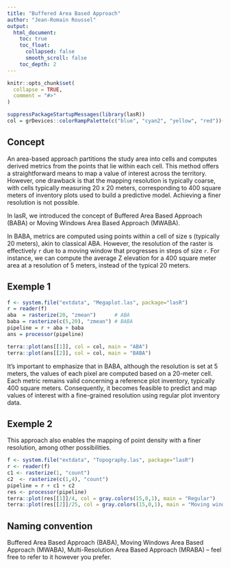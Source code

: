 ```yaml
---
title: "Buffered Area Based Approach"
author: "Jean-Romain Roussel"
output:
  html_document:
    toc: true
    toc_float:
      collapsed: false
      smooth_scroll: false
    toc_depth: 2
---
```



```r
knitr::opts_chunk$set(
  collapse = TRUE,
  comment = "#>"
)
```

```r
suppressPackageStartupMessages(library(lasR))
col = grDevices::colorRampPalette(c("blue", "cyan2", "yellow", "red"))(25)
```

## Concept

An area-based approach partitions the study area into cells and computes derived metrics from the points that lie within each cell. This method offers a straightforward means to map a value of interest across the territory. However, one drawback is that the mapping resolution is typically coarse, with cells typically measuring 20 x 20 meters, corresponding to 400 square meters of inventory plots used to build a predictive model. Achieving a finer resolution is not possible.

In lasR, we introduced the concept of Buffered Area Based Approach (BABA) or Moving Windows Area Based Approach (MWABA).

In BABA, metrics are computed using points within a cell of size s (typically 20 meters), akin to classical ABA. However, the resolution of the raster is effectively `r` due to a moving window that progresses in steps of size `r`. For instance, we can compute the average Z elevation for a 400 square meter area at a resolution of 5 meters, instead of the typical 20 meters.

## Exemple 1

```r
f <- system.file("extdata", "Megaplot.las", package="lasR")
r = reader(f) 
aba  = rasterize(20, "zmean")      # ABA
baba = rasterize(c(5,20), "zmean") # BABA
pipeline = r + aba + baba
ans = processor(pipeline)

terra::plot(ans[[1]], col = col, main = "ABA")
terra::plot(ans[[2]], col = col, main = "BABA")
```

It's important to emphasize that in BABA, although the resolution is set at 5 meters, the values of each pixel are computed based on a 20-meter cell. Each metric remains valid concerning a reference plot inventory, typically 400 square meters. Consequently, it becomes feasible to predict and map values of interest with a fine-grained resolution using regular plot inventory data.

## Exemple 2

This approach also enables the mapping of point density with a finer resolution, among other possibilities.

```r
f <- system.file("extdata", "Topography.las", package="lasR")
r <- reader(f)
c1 <- rasterize(1, "count")
c2  <- rasterize(c(1,4), "count")
pipeline = r + c1 + c2
res <- processor(pipeline)
terra::plot(res[[1]]/4, col = gray.colors(15,0,1), main = "Regular")   # divide by 4 to get the density
terra::plot(res[[2]]/25, col = gray.colors(15,0,1), main = "Moving windows")  # divide by 25 to get the density
```

## Naming convention

Buffered Area Based Approach (BABA), Moving Windows Area Based Approach (MWABA), Multi-Resolution Area Based Approach (MRABA) – feel free to refer to it however you prefer.